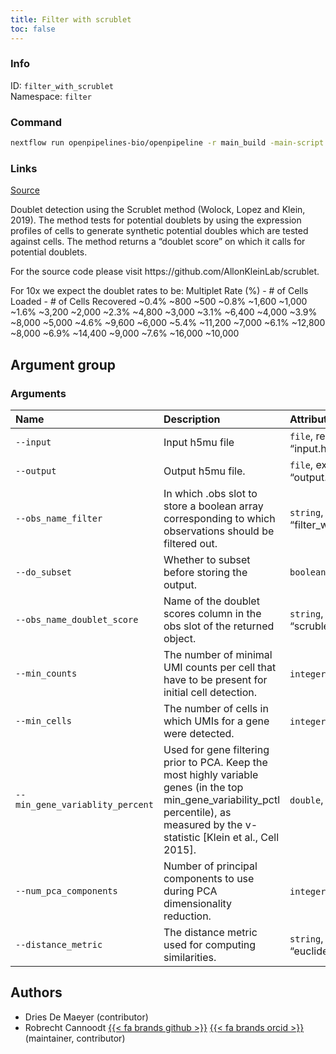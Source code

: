 ```yaml
---
title: Filter with scrublet
toc: false
---
```


::: {.column-margin}

### Info

ID: `filter_with_scrublet`  
Namespace: `filter`

### Command

```bash
nextflow run openpipelines-bio/openpipeline -r main_build -main-script target/nextflow/filter/filter_with_scrublet/main.nf --help
```

### Links
[Source](https://github.com/openpipelines-bio/openpipeline/blob/main/src/filter/filter_with_scrublet){.btn-action .btn-sm .btn-info .btn role="button"}
:::

Doublet detection using the Scrublet method (Wolock, Lopez and Klein, 2019).
The method tests for potential doublets by using the expression profiles of
cells to generate synthetic potential doubles which are tested against cells. 
The method returns a "doublet score" on which it calls for potential doublets.

For the source code please visit https://github.com/AllonKleinLab/scrublet.

For 10x we expect the doublet rates to be:
  Multiplet Rate (%) - # of Cells Loaded - # of Cells Recovered
  ~0.4% ~800 ~500
  ~0.8% ~1,600 ~1,000
  ~1.6% ~3,200 ~2,000
  ~2.3% ~4,800 ~3,000
  ~3.1% ~6,400 ~4,000
  ~3.9% ~8,000 ~5,000
  ~4.6% ~9,600 ~6,000
  ~5.4% ~11,200 ~7,000
  ~6.1% ~12,800 ~8,000
  ~6.9% ~14,400 ~9,000
  ~7.6% ~16,000 ~10,000


## Argument group

### Arguments



|Name                            |Description                                                                                                                                                                            |Attributes                                  |
|:-------------------------------|:--------------------------------------------------------------------------------------------------------------------------------------------------------------------------------------|:-------------------------------------------|
|`--input`                       |Input h5mu file                                                                                                                                                                        |`file`, required, example: "input.h5mu"     |
|`--output`                      |Output h5mu file.                                                                                                                                                                      |`file`, example: "output.h5mu"              |
|`--obs_name_filter`             |In which .obs slot to store a boolean array corresponding to which observations should be filtered out.                                                                                |`string`, default: "filter_with_scrublet"   |
|`--do_subset`                   |Whether to subset before storing the output.                                                                                                                                           |`boolean_true`                              |
|`--obs_name_doublet_score`      |Name of the doublet scores column in the obs slot of the returned object.                                                                                                              |`string`, default: "scrublet_doublet_score" |
|`--min_counts`                  |The number of minimal UMI counts per cell that have to be present for initial cell detection.                                                                                          |`integer`, default: 2                       |
|`--min_cells`                   |The number of cells in which UMIs for a gene were detected.                                                                                                                            |`integer`, default: 3                       |
|`--min_gene_variablity_percent` |Used for gene filtering prior to PCA. Keep the most highly variable genes (in the top min_gene_variability_pctl percentile), as measured by the v-statistic [Klein et al., Cell 2015]. |`double`, default: 85                       |
|`--num_pca_components`          |Number of principal components to use during PCA dimensionality reduction.                                                                                                             |`integer`, default: 30                      |
|`--distance_metric`             |The distance metric used for computing similarities.                                                                                                                                   |`string`, default: "euclidean"              |

## Authors

 * Dries De Maeyer  (contributor)
 * Robrecht Cannoodt [{{< fa brands github >}}](https://github.com/rcannood) [{{< fa brands orcid >}}](https://orcid.org/0000-0003-3641-729X) (maintainer, contributor)
